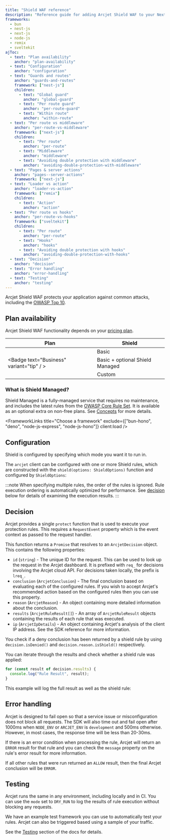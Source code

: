 ```yaml
---
title: "Shield WAF reference"
description: "Reference guide for adding Arcjet Shield WAF to your Next.js, Node.js, Bun, Remix, or SvelteKit app."
frameworks:
  - bun
  - nest-js
  - next-js
  - node-js
  - remix
  - sveltekit
ajToc:
  - text: "Plan availability"
    anchor: "plan-availability"
  - text: "Configuration"
    anchor: "configuration"
  - text: "Guards and routes"
    anchor: "guards-and-routes"
    framework: ["nest-js"]
    children:
      - text: "Global guard"
        anchor: "global-guard"
      - text: "Per route guard"
        anchor: "per-route-guard"
      - text: "Within route"
        anchor: "within-route"
  - text: "Per route vs middleware"
    anchor: "per-route-vs-middleware"
    framework: ["next-js"]
    children:
      - text: "Per route"
        anchor: "per-route"
      - text: "Middleware"
        anchor: "middleware"
      - text: "Avoiding double protection with middleware"
        anchor: "avoiding-double-protection-with-middleware"
  - text: "Pages & server actions"
    anchor: "pages--server-actions"
    framework: ["next-js"]
  - text: "Loader vs action"
    anchor: "loader-vs-action"
    framework: ["remix"]
    children:
      - text: "Action"
        anchor: "action"
  - text: "Per route vs hooks"
    anchor: "per-route-vs-hooks"
    framework: ["sveltekit"]
    children:
      - text: "Per route"
        anchor: "per-route"
      - text: "Hooks"
        anchor: "hooks"
      - text: "Avoiding double protection with hooks"
        anchor: "avoiding-double-protection-with-hooks"
  - text: "Decision"
    anchor: "decision"
  - text: "Error handling"
    anchor: "error-handling"
  - text: "Testing"
    anchor: "testing"
---
```





Arcjet Shield WAF protects your application against common attacks, including
the [OWASP Top 10](https://owasp.org/www-project-top-ten/).

## Plan availability

Arcjet Shield WAF functionality depends on your [pricing
plan](https://arcjet.com/pricing).

| Plan                                                                             | Shield                          |
| -------------------------------------------------------------------------------- | ------------------------------- |
| <Badge text="Free" variant="caution" />                                          | Basic                           |
| <Badge text="Starter" variant="note" /> <Badge text="Business" variant="tip" / > | Basic + optional Shield Managed |
| <Badge text="Enterprise" variant="danger" />                                     | Custom                          |

### What is Shield Managed?

Shield Managed is a fully-managed service that requires no maintenance, and
includes the latest rules from the [OWASP Core Rule
Set](https://coreruleset.org/). It is available as an optional extra on non-free
plans. See [Concepts](/shield/concepts#what-does-arcjet-shield-waf-do) for more
details.

<FrameworkLinks
  title="Choose a framework"
  exclude={["bun-hono", "deno", "node-js-express", "node-js-hono"]}
  client:load
/>

## Configuration

Shield is configured by specifying which mode you want it to run in.

The `arcjet` client can be configured with one or more Shield rules, which are
constructed with the `shield(options: ShieldOptions)` function and configured by
`ShieldOptions`:

<DisplayType type="ShieldOptions" from="arcjet" />
<DisplayType type="ArcjetMode" from="arcjet" />

:::note
When specifying multiple rules, the order of the rules is ignored. Rule
execution ordering is automatically optimized for performance. See
[decision](#decision) below for details of examining the execution results.
:::

<SlotByFramework client:load>
  <NestJsDecoratorRoutes slot="nest-js" />
  <PerRouteVsMiddlewareNextJs slot="next-js" />
  <NextJsPagesServerActions slot="next-js" />
  <RemixLoaderVsAction slot="remix" />
  <PerRouteVsHooksSvelteKit slot="sveltekit" />
</SlotByFramework>

## Decision

Arcjet provides a single `protect` function that is used to execute your
protection rules. This requires a `RequestEvent` property which is the event
context as passed to the request handler.

<SlotByFramework client:load>
  <NestJsGuardDecision slot="nest-js" />
</SlotByFramework>

This function returns a `Promise` that resolves to an
`ArcjetDecision` object. This contains the following properties:

- `id` (`string`) - The unique ID for the request. This can be used to look up
  the request in the Arcjet dashboard. It is prefixed with `req_` for decisions
  involving the Arcjet cloud API. For decisions taken locally, the prefix is
  `lreq_`.
- `conclusion` (`ArcjetConclusion`) - The final conclusion based on evaluating
  each of the configured rules. If you wish to accept Arcjet's recommended
  action based on the configured rules then you can use this property.
- `reason` (`ArcjetReason`) - An object containing more detailed
  information about the conclusion.
- `results` (`ArcjetRuleResult[]`) - An array of `ArcjetRuleResult` objects
  containing the results of each rule that was executed.
- `ip` (`ArcjetIpDetails`) - An object containing Arcjet's analysis of the
  client IP address. See the SDK reference for more information.

You check if a deny conclusion has been returned by a shield rule by using
`decision.isDenied()` and `decision.reason.isShield()` respectively.

You can iterate through the results and check whether a shield rule was applied:

```ts
for (const result of decision.results) {
  console.log("Rule Result", result);
}
```

This example will log the full result as well as the shield rule:

<SlotByFramework client:load>
  <DecisionLogBun slot="bun" />
  <DecisionLogNestJs slot="nest-js" />
  <DecisionLogNextJs slot="next-js" />
  <DecisionLogNodeJs slot="node-js" />
  <DecisionLogRemix slot="remix" />
  <DecisionLogSvelteKit slot="sveltekit" />
</SlotByFramework>

## Error handling

Arcjet is designed to fail open so that a service issue or misconfiguration does
not block all requests. The SDK will also time out and fail open after 1000ms
when `NODE_ENV` or `ARCJET_ENV` is `development` and 500ms otherwise. However,
in most cases, the response time will be less than 20-30ms.

If there is an error condition when processing the rule, Arcjet will return an
`ERROR` result for that rule and you can check the `message` property on the rule's
error result for more information.

If all other rules that were run returned an `ALLOW` result, then the final Arcjet
conclusion will be `ERROR`.

<SlotByFramework client:load>
  <ErrorsBun slot="bun" />
  <ErrorsNestJs slot="nest-js" />
  <ErrorsNextJs slot="next-js" />
  <ErrorsNodeJs slot="node-js" />
  <ErrorsRemix slot="remix" />
  <ErrorsSvelteKit slot="sveltekit" />
</SlotByFramework>

## Testing

Arcjet runs the same in any environment, including locally and in CI. You can
use the `mode` set to `DRY_RUN` to log the results of rule execution without
blocking any requests.

We have an example test framework you can use to automatically test your rules.
Arcjet can also be triggered based using a sample of your traffic.

See the [Testing](/testing) section of the docs for details.
